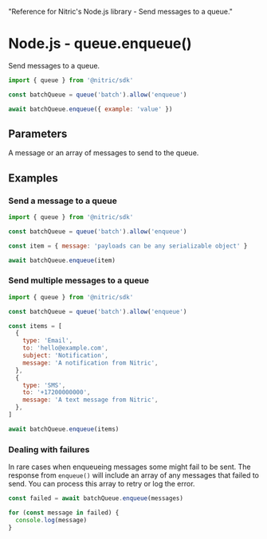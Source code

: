   "Reference for Nitric's Node.js library - Send messages to a queue."

# Node.js - queue.enqueue()

Send messages to a queue.

```javascript
import { queue } from '@nitric/sdk'

const batchQueue = queue('batch').allow('enqueue')

await batchQueue.enqueue({ example: 'value' })
```

## Parameters

<Properties>
  <Property name="messages" required type="Object or Object[]">
    A message or an array of messages to send to the queue.
  </Property>
</Properties>

## Examples

### Send a message to a queue

```javascript
import { queue } from '@nitric/sdk'

const batchQueue = queue('batch').allow('enqueue')

const item = { message: 'payloads can be any serializable object' }

await batchQueue.enqueue(item)
```

### Send multiple messages to a queue

```javascript
import { queue } from '@nitric/sdk'

const batchQueue = queue('batch').allow('enqueue')

const items = [
  {
    type: 'Email',
    to: 'hello@example.com',
    subject: 'Notification',
    message: 'A notification from Nitric',
  },
  {
    type: 'SMS',
    to: '+17200000000',
    message: 'A text message from Nitric',
  },
]

await batchQueue.enqueue(items)
```

### Dealing with failures

In rare cases when enqueueing messages some might fail to be sent. The response from `enqueue()` will include an array of any messages that failed to send. You can process this array to retry or log the error.

```javascript
const failed = await batchQueue.enqueue(messages)

for (const message in failed) {
  console.log(message)
}
```
